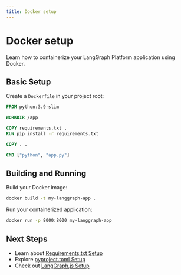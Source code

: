 ```yaml
---
title: Docker setup
---
```


# Docker setup

Learn how to containerize your LangGraph Platform application using Docker.

## Basic Setup

Create a `Dockerfile` in your project root:

```dockerfile
FROM python:3.9-slim

WORKDIR /app

COPY requirements.txt .
RUN pip install -r requirements.txt

COPY . .

CMD ["python", "app.py"]
```

## Building and Running

Build your Docker image:

```bash
docker build -t my-langgraph-app .
```

Run your containerized application:

```bash
docker run -p 8000:8000 my-langgraph-app
```

## Next Steps

- Learn about [Requirements.txt Setup](/langgraph-platform/app-setup/requirements-txt)
- Explore [pyproject.toml Setup](/langgraph-platform/app-setup/pyproject-toml)
- Check out [LangGraph.js Setup](/langgraph-platform/app-setup/langgraph-js) 
